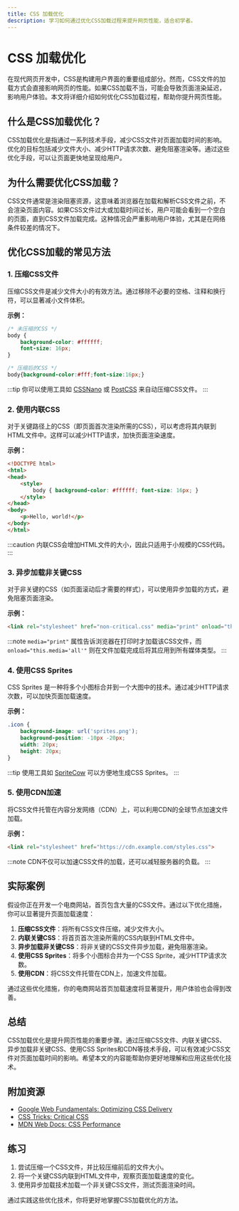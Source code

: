 ```yaml
---
title: CSS 加载优化
description: 学习如何通过优化CSS加载过程来提升网页性能，适合初学者。
---
```


# CSS 加载优化

在现代网页开发中，CSS是构建用户界面的重要组成部分。然而，CSS文件的加载方式会直接影响网页的性能。如果CSS加载不当，可能会导致页面渲染延迟，影响用户体验。本文将详细介绍如何优化CSS加载过程，帮助你提升网页性能。

## 什么是CSS加载优化？

CSS加载优化是指通过一系列技术手段，减少CSS文件对页面加载时间的影响。优化的目标包括减少文件大小、减少HTTP请求次数、避免阻塞渲染等。通过这些优化手段，可以让页面更快地呈现给用户。

## 为什么需要优化CSS加载？

CSS文件通常是渲染阻塞资源，这意味着浏览器在加载和解析CSS文件之前，不会渲染页面内容。如果CSS文件过大或加载时间过长，用户可能会看到一个空白的页面，直到CSS文件加载完成。这种情况会严重影响用户体验，尤其是在网络条件较差的情况下。

## 优化CSS加载的常见方法

### 1. 压缩CSS文件

压缩CSS文件是减少文件大小的有效方法。通过移除不必要的空格、注释和换行符，可以显著减小文件体积。

**示例：**

```css
/* 未压缩的CSS */
body {
    background-color: #ffffff;
    font-size: 16px;
}

/* 压缩后的CSS */
body{background-color:#fff;font-size:16px;}
```

:::tip
你可以使用工具如 [CSSNano](https://cssnano.co/) 或 [PostCSS](https://postcss.org/) 来自动压缩CSS文件。
:::

### 2. 使用内联CSS

对于关键路径上的CSS（即页面首次渲染所需的CSS），可以考虑将其内联到HTML文件中。这样可以减少HTTP请求，加快页面渲染速度。

**示例：**

```html
<!DOCTYPE html>
<html>
<head>
    <style>
        body { background-color: #ffffff; font-size: 16px; }
    </style>
</head>
<body>
    <p>Hello, world!</p>
</body>
</html>
```

:::caution
内联CSS会增加HTML文件的大小，因此只适用于小规模的CSS代码。
:::

### 3. 异步加载非关键CSS

对于非关键的CSS（如页面滚动后才需要的样式），可以使用异步加载的方式，避免阻塞页面渲染。

**示例：**

```html
<link rel="stylesheet" href="non-critical.css" media="print" onload="this.media='all'">
```

:::note
`media="print"` 属性告诉浏览器在打印时才加载该CSS文件，而 `onload="this.media='all'"` 则在文件加载完成后将其应用到所有媒体类型。
:::

### 4. 使用CSS Sprites

CSS Sprites 是一种将多个小图标合并到一个大图中的技术。通过减少HTTP请求次数，可以加快页面加载速度。

**示例：**

```css
.icon {
    background-image: url('sprites.png');
    background-position: -10px -20px;
    width: 20px;
    height: 20px;
}
```

:::tip
使用工具如 [SpriteCow](http://www.spritecow.com/) 可以方便地生成CSS Sprites。
:::

### 5. 使用CDN加速

将CSS文件托管在内容分发网络（CDN）上，可以利用CDN的全球节点加速文件加载。

**示例：**

```html
<link rel="stylesheet" href="https://cdn.example.com/styles.css">
```

:::note
CDN不仅可以加速CSS文件的加载，还可以减轻服务器的负载。
:::

## 实际案例

假设你正在开发一个电商网站，首页包含大量的CSS文件。通过以下优化措施，你可以显著提升页面加载速度：

1. **压缩CSS文件**：将所有CSS文件压缩，减少文件大小。
2. **内联关键CSS**：将首页首次渲染所需的CSS内联到HTML文件中。
3. **异步加载非关键CSS**：将非关键的CSS文件异步加载，避免阻塞渲染。
4. **使用CSS Sprites**：将多个小图标合并为一个CSS Sprite，减少HTTP请求次数。
5. **使用CDN**：将CSS文件托管在CDN上，加速文件加载。

通过这些优化措施，你的电商网站首页加载速度将显著提升，用户体验也会得到改善。

## 总结

CSS加载优化是提升网页性能的重要步骤。通过压缩CSS文件、内联关键CSS、异步加载非关键CSS、使用CSS Sprites和CDN等技术手段，可以有效减少CSS文件对页面加载时间的影响。希望本文的内容能帮助你更好地理解和应用这些优化技术。

## 附加资源

- [Google Web Fundamentals: Optimizing CSS Delivery](https://developers.google.com/speed/docs/insights/OptimizeCSSDelivery)
- [CSS Tricks: Critical CSS](https://css-tricks.com/understanding-critical-css/)
- [MDN Web Docs: CSS Performance](https://developer.mozilla.org/en-US/docs/Learn/Performance/CSS)

## 练习

1. 尝试压缩一个CSS文件，并比较压缩前后的文件大小。
2. 将一个关键CSS内联到HTML文件中，观察页面加载速度的变化。
3. 使用异步加载技术加载一个非关键CSS文件，测试页面渲染时间。

通过实践这些优化技术，你将更好地掌握CSS加载优化的方法。